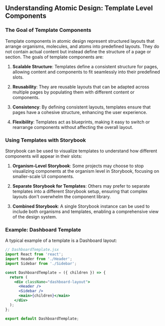 ## Understanding Atomic Design: Template Level Components

### The Goal of Template Components

Template components in atomic design represent structured layouts that arrange organisms, molecules, and atoms into predefined layouts. They do not contain actual content but instead define the structure of a page or section. The goals of template components are:

1. **Scalable Structure**: Templates define a consistent structure for pages, allowing content and components to fit seamlessly into their predefined slots.

2. **Reusability**: They are reusable layouts that can be adapted across multiple pages by populating them with different content or components.

3. **Consistency**: By defining consistent layouts, templates ensure that pages have a cohesive structure, enhancing the user experience.

4. **Flexibility**: Templates act as blueprints, making it easy to switch or rearrange components without affecting the overall layout.

### Using Templates with Storybook

Storybook can be used to visualize templates to understand how different components will appear in their slots:

1. **Organism-Level Storybook**: Some projects may choose to stop visualizing components at the organism level in Storybook, focusing on smaller-scale UI components.

2. **Separate Storybook for Templates**: Others may prefer to separate templates into a different Storybook setup, ensuring that complex layouts don't overwhelm the component library.

3. **Combined Storybook**: A single Storybook instance can be used to include both organisms and templates, enabling a comprehensive view of the design system.

### Example: Dashboard Template

A typical example of a template is a Dashboard layout:

```jsx
// DashboardTemplate.jsx
import React from 'react';
import Header from './Header';
import Sidebar from './Sidebar';

const DashboardTemplate = ({ children }) => {
  return (
    <div className="dashboard-layout">
      <Header />
      <Sidebar />
      <main>{children}</main>
    </div>
  );
};

export default DashboardTemplate;
```